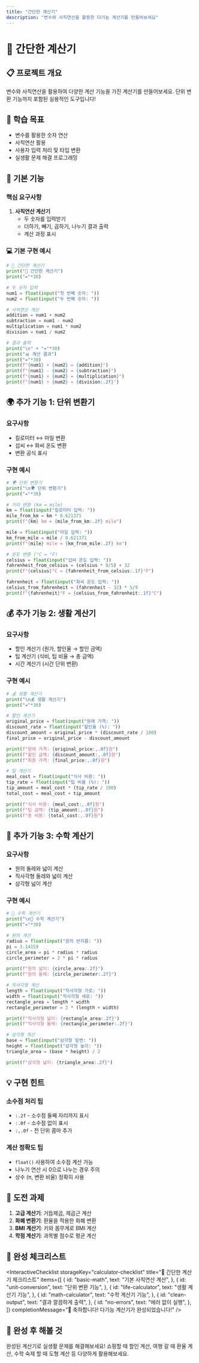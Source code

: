 ```yaml
---
title: "간단한 계산기"
description: "변수와 사칙연산을 활용한 다기능 계산기를 만들어보세요"
---
```



# 🧮 간단한 계산기

## 📋 프로젝트 개요

변수와 사칙연산을 활용하여 다양한 계산 기능을 가진 계산기를 만들어보세요. 단위 변환 기능까지 포함된 실용적인 도구입니다!

## 🎯 학습 목표

- 변수를 활용한 숫자 연산
- 사칙연산 활용
- 사용자 입력 처리 및 타입 변환
- 실생활 문제 해결 프로그래밍

## 🚀 기본 기능

### 핵심 요구사항

1. **사칙연산 계산기**
   - 두 숫자를 입력받기
   - 더하기, 빼기, 곱하기, 나누기 결과 출력
   - 계산 과정 표시

### 💻 기본 구현 예시

```python
# 🧮 간단한 계산기
print("🧮 간단한 계산기")
print("="*30)

# 두 숫자 입력
num1 = float(input("첫 번째 숫자: "))
num2 = float(input("두 번째 숫자: "))

# 사칙연산 계산
addition = num1 + num2
subtraction = num1 - num2
multiplication = num1 * num2
division = num1 / num2

# 결과 출력
print("\n" + "="*30)
print("📊 계산 결과")
print("="*30)
print(f"{num1} + {num2} = {addition}")
print(f"{num1} - {num2} = {subtraction}")
print(f"{num1} × {num2} = {multiplication}")
print(f"{num1} ÷ {num2} = {division:.2f}")
```

## 🌍 추가 기능 1: 단위 변환기

### 요구사항

- 킬로미터 ↔ 마일 변환
- 섭씨 ↔ 화씨 온도 변환
- 변환 공식 표시

### 구현 예시

```python
# 🌍 단위 변환기
print("\n🌍 단위 변환기")
print("="*30)

# 거리 변환 (km ↔ mile)
km = float(input("킬로미터 입력: "))
mile_from_km = km * 0.621371
print(f"{km} km = {mile_from_km:.2f} mile")

mile = float(input("마일 입력: "))
km_from_mile = mile / 0.621371
print(f"{mile} mile = {km_from_mile:.2f} km")

# 온도 변환 (°C ↔ °F)
celsius = float(input("섭씨 온도 입력: "))
fahrenheit_from_celsius = (celsius * 9/5) + 32
print(f"{celsius}°C = {fahrenheit_from_celsius:.1f}°F")

fahrenheit = float(input("화씨 온도 입력: "))
celsius_from_fahrenheit = (fahrenheit - 32) * 5/9
print(f"{fahrenheit}°F = {celsius_from_fahrenheit:.1f}°C")
```

## 💰 추가 기능 2: 생활 계산기

### 요구사항

- 할인 계산기 (원가, 할인율 → 할인 금액)
- 팁 계산기 (식비, 팁 비율 → 총 금액)
- 시간 계산기 (시간 단위 변환)

### 구현 예시

```python
# 💰 생활 계산기
print("\n💰 생활 계산기")
print("="*30)

# 할인 계산기
original_price = float(input("원래 가격: "))
discount_rate = float(input("할인율 (%): "))
discount_amount = original_price * (discount_rate / 100)
final_price = original_price - discount_amount

print(f"원래 가격: {original_price:,.0f}원")
print(f"할인 금액: {discount_amount:,.0f}원")
print(f"최종 가격: {final_price:,.0f}원")

# 팁 계산기
meal_cost = float(input("식사 비용: "))
tip_rate = float(input("팁 비율 (%): "))
tip_amount = meal_cost * (tip_rate / 100)
total_cost = meal_cost + tip_amount

print(f"식사 비용: {meal_cost:,.0f}원")
print(f"팁 금액: {tip_amount:,.0f}원")
print(f"총 비용: {total_cost:,.0f}원")
```

## 📐 추가 기능 3: 수학 계산기

### 요구사항

- 원의 둘레와 넓이 계산
- 직사각형 둘레와 넓이 계산
- 삼각형 넓이 계산

### 구현 예시

```python
# 📐 수학 계산기
print("\n📐 수학 계산기")
print("="*30)

# 원의 계산
radius = float(input("원의 반지름: "))
pi = 3.14159
circle_area = pi * radius * radius
circle_perimeter = 2 * pi * radius

print(f"원의 넓이: {circle_area:.2f}")
print(f"원의 둘레: {circle_perimeter:.2f}")

# 직사각형 계산
length = float(input("직사각형 가로: "))
width = float(input("직사각형 세로: "))
rectangle_area = length * width
rectangle_perimeter = 2 * (length + width)

print(f"직사각형 넓이: {rectangle_area:.2f}")
print(f"직사각형 둘레: {rectangle_perimeter:.2f}")

# 삼각형 계산
base = float(input("삼각형 밑변: "))
height = float(input("삼각형 높이: "))
triangle_area = (base * height) / 2

print(f"삼각형 넓이: {triangle_area:.2f}")
```

## 💡 구현 힌트

### 소수점 처리 팁

- `:.2f` - 소수점 둘째 자리까지 표시
- `:.0f` - 소수점 없이 표시
- `:,.0f` - 천 단위 콤마 추가

### 계산 정확도 팁

- `float()` 사용하여 소수점 계산 가능
- 나누기 연산 시 0으로 나누는 경우 주의
- 상수 (π, 변환 비율) 정확히 사용

## 🎯 도전 과제

1. **고급 계산기**: 거듭제곱, 제곱근 계산
2. **화폐 변환기**: 환율을 적용한 화폐 변환
3. **BMI 계산기**: 키와 몸무게로 BMI 계산
4. **학점 계산기**: 과목별 점수로 평균 계산

## 📝 완성 체크리스트

<InteractiveChecklist
  storageKey="calculator-checklist"
  title="🧮 간단한 계산기 체크리스트"
  items={[
    {
      id: "basic-math",
      text: "기본 사칙연산 계산",
    },
    {
      id: "unit-conversion",
      text: "단위 변환 기능",
    },
    {
      id: "life-calculator",
      text: "생활 계산기 기능",
    },
    {
      id: "math-calculator",
      text: "수학 계산기 기능",
    },
    {
      id: "clean-output",
      text: "결과 깔끔하게 출력",
    },
    {
      id: "no-errors",
      text: "에러 없이 실행",
    },
  ]}
  completionMessage="🎉 축하합니다! 다기능 계산기가 완성되었습니다!"
/>

## 🎉 완성 후 해볼 것

완성된 계산기로 실생활 문제를 해결해보세요! 쇼핑할 때 할인 계산, 여행 갈 때 환율 계산, 수학 숙제 할 때 도형 계산 등 다양하게 활용해보세요.
